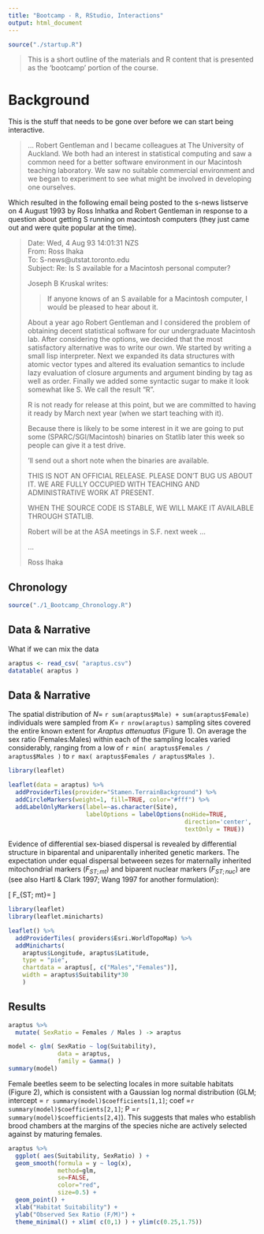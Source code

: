 ```yaml
---
title: "Bootcamp - R, RStudio, Interactions"
output: html_document
---
```


```r
source("./startup.R")
```


> This is a short outline of the materials and R content that is presented as the 'bootcamp' portion of the course.


# Background 

This is the stuff that needs to be gone over before we can start being interactive.  

> ... Robert Gentleman and I became colleagues at The University of Auckland. We both had an interest in statistical computing and saw a common need for a better software environment in our Macintosh teaching laboratory. We saw no suitable commercial environment and we began to experiment to see what might be involved in developing one ourselves.

Which resulted in the following email being posted to the s-news listserve on 4 August 1993 by Ross Inhatka and Robert Gentleman in response to a question about getting S running on macintosh computers (they just came out and were quite popular at the time).


> Date: Wed, 4 Aug 93 14:01:31 NZS  
> From: Ross Ihaka   
> To: S-news@utstat.toronto.edu  
> Subject: Re: Is  S  available for a Macintosh personal computer?  
> 
> Joseph B Kruskal writes:
> 
> > If anyone knows of an S available for a Macintosh computer, I
> would be pleased to hear about it. 
> 
> About a year ago Robert Gentleman and I considered the problem of
> obtaining decent statistical software for our undergraduate
> Macintosh lab.  After considering the options, we decided that
> the most satisfactory alternative was to write our own.  We
> started by writing a small lisp interpreter.  Next we expanded
> its data structures with atomic vector types and altered its
> evaluation semantics to include lazy evaluation of closure
> arguments and argument binding by tag as well as order.  Finally
> we added some syntactic sugar to make it look somewhat like S.
> We call the result "R".
> 
> R is not ready for release at this point, but we are committed to
> having it ready by March next year (when we start teaching with
> it).
> 
> Because there is likely to be some interest in it we are going to
> put some (SPARC/SGI/Macintosh) binaries on Statlib later this
> week so people can give it a test drive.
> 
> 'll send out a short note when the binaries are available.
> 
> THIS IS NOT AN OFFICIAL RELEASE.  PLEASE DON'T BUG US ABOUT IT.
> WE ARE FULLY OCCUPIED WITH TEACHING AND ADMINISTRATIVE WORK AT
> PRESENT.
> 
> WHEN THE SOURCE CODE IS STABLE, WE WILL MAKE IT AVAILABLE THROUGH
> STATLIB.
> 
> Robert will be at the ASA meetings in S.F. next week ...
>
> ...
> 
> Ross Ihaka


## Chronology


```r
source("./1_Bootcamp_Chronology.R")
```


## Data & Narrative

What if we can mix the data

```r
araptus <- read_csv( "araptus.csv")
datatable( araptus )
```



## Data & Narrative 

The spatial distribution of $N =$ `r sum(araptus$Male) + sum(araptus$Female)` individuals were sampled from $K =$ `r nrow(araptus)` sampling sites covered the entire known extent for *Araptus attenuatus* (Figure 1).  On average the sex ratio (Females:Males) within each of the sampling locales varied considerably, ranging from a low of `r min( araptus$Females / araptus$Males )` to `r max( araptus$Females / araptus$Males )`.

```r
library(leaflet) 

leaflet(data = araptus) %>%
  addProviderTiles(provider="Stamen.TerrainBackground") %>%
  addCircleMarkers(weight=1, fill=TRUE, color="#fff") %>%
  addLabelOnlyMarkers(label=~as.character(Site), 
                      labelOptions = labelOptions(noHide=TRUE,
                                                  direction='center',
                                                  textOnly = TRUE))


```

Evidence of differential sex-biased dispersal is revealed by differential structure in biparental and uniparentally inherited genetic markers.  The expectation under equal dispersal betweeen sezes for maternally inherited mitochondrial markers ($F_{ST;mt}$) and biparent nuclear markers ($F_{ST; nuc}$) are (see also Hartl & Clark 1997; Wang 1997 for another formulation):

\[
F_{ST; mt}= \frac{8 F_{ST;nuc}}{1 + 7 F_{ST; nuc} }
\]



```r
library(leaflet)
library(leaflet.minicharts)

leaflet() %>%
  addProviderTiles( providers$Esri.WorldTopoMap) %>%
  addMinicharts( 
    araptus$Longitude, araptus$Latitude,
    type = "pie",
    chartdata = araptus[, c("Males","Females")],
    width = araptus$Suitability*30
    )

```


## Results

```r
araptus %>%
  mutate( SexRatio = Females / Males ) -> araptus

model <- glm( SexRatio ~ log(Suitability), 
              data = araptus,
              family = Gamma() )
summary(model)
```

Female beetles seem to be selecting locales in more suitable habitats (Figure 2), which is consistent with a Gaussian log normal distribution (GLM; intercept = `r summary(model)$coefficients[1,1]`; coef =`r summary(model)$coefficients[2,1]`; P =`r summary(model)$coefficients[2,4]`).  This suggests that males who establish brood chambers at the margins of the species niche are actively selected against by maturing females.

```r
araptus %>%
  ggplot( aes(Suitability, SexRatio) ) + 
  geom_smooth(formula = y ~ log(x), 
              method=glm, 
              se=FALSE, 
              color="red",
              size=0.5) +
  geom_point() +
  xlab("Habitat Suitability") +
  ylab("Observed Sex Ratio (F/M)") +
  theme_minimal() + xlim( c(0,1) ) + ylim(c(0.25,1.75))
```





